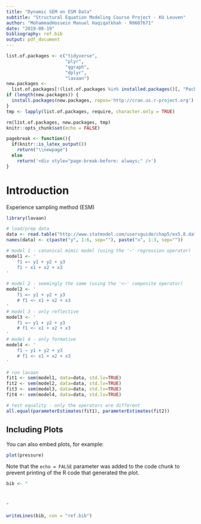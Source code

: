 ```yaml
---
title: "Dynamic SEM on ESM Data"
subtitle: "Structural Equation Modeling Course Project - KU Leuven"
author: "MohammadHossein Manuel Haqiqatkhah - R0607671"
date: "2019-08-19"
bibliography: ref.bib
output: pdf_document
---
```



```r
list.of.packages <- c("tidyverse",
                      "plyr",
                      "qgraph",
                      "dplyr",
                      "lavaan")
new.packages <-
  list.of.packages[!(list.of.packages %in% installed.packages()[, "Package"])]
if (length(new.packages)) {
  install.packages(new.packages, repos='http://cran.us.r-project.org')
}
tmp <- lapply(list.of.packages, require, character.only = TRUE)

rm(list.of.packages, new.packages, tmp)
knitr::opts_chunk$set(echo = FALSE)

```

```r

pagebreak <- function(){
  if(knitr::is_latex_output())
    return("\\newpage")
  else
    return('<div style="page-break-before: always;" />')
}

```


# Introduction

Experience sampling method (ESM)



```r
library(lavaan)

# load/prep data
data <- read.table("http://www.statmodel.com/usersguide/chap5/ex5.8.dat")
names(data) <- c(paste("y", 1:6, sep=""), paste("x", 1:3, sep=""))

# model 1 - canonical mimic model (using the '~' regression operator)
model1 <- '
    f1 =~ y1 + y2 + y3
    f1 ~ x1 + x2 + x3
'

# model 2 - seemingly the same (using the '<~' composite operator)
model2 <- '
    f1 =~ y1 + y2 + y3
    # f1 <~ x1 + x2 + x3
'
# model 3 - only reflective
model3 <- '
    f1 =~ y1 + y2 + y3
    # f1 <~ x1 + x2 + x3
'
# model 4 - only formative
model4 <- '
    f1 ~ y1 + y2 + y3
    # f1 <~ x1 + x2 + x3
'

# run lavaan
fit1 <- sem(model1, data=data, std.lv=TRUE)
fit2 <- sem(model2, data=data, std.lv=TRUE)
fit3 <- sem(model3, data=data, std.lv=TRUE)
fit4 <- sem(model4, data=data, std.lv=TRUE)

# test equality - only the operators are different
all.equal(parameterEstimates(fit1), parameterEstimates(fit2))
```





## Including Plots

You can also embed plots, for example:

```r
plot(pressure)
```

Note that the `echo = FALSE` parameter was added to the code chunk to prevent printing of the R code that generated the plot.



```r
bib <- "



"

writeLines(bib, con = "ref.bib")
```
